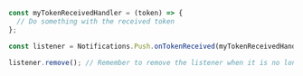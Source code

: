 ```js
const myTokenReceivedHandler = (token) => {
  // Do something with the received token
};

const listener = Notifications.Push.onTokenReceived(myTokenReceivedHandler);

listener.remove(); // Remember to remove the listener when it is no longer needed
```

